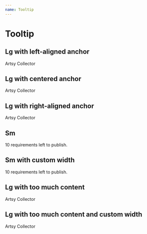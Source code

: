```yaml
---
name: Tooltip
---
```



# Tooltip

## Lg with left-aligned anchor

<Playground>
  <Box textAlign="left" mt={100}>
    <Sans>
      <Tooltip content="We have verified that this collector has an Artsy account. Collector’s name will be revealed when the order is confirmed.">
        <span>Artsy Collector</span>
      </Tooltip>
    </Sans>
  </Box>
</Playground>

## Lg with centered anchor

<Playground>
  <Box textAlign="center" mt={100}>
    <Sans>
      <Tooltip content="We have verified that this collector has an Artsy account. Collector’s name will be revealed when the order is confirmed.">
        <span>Artsy Collector</span>
      </Tooltip>
    </Sans>
  </Box>
</Playground>

## Lg with right-aligned anchor

<Playground>
  <Box textAlign="right" mt={100}>
    <Sans>
      <Tooltip content="We have verified that this collector has an Artsy account. Collector’s name will be revealed when the order is confirmed.">
        <span>Artsy Collector</span>
      </Tooltip>
    </Sans>
  </Box>
</Playground>

## Sm

<Playground>
  <Box mt={20}>
    <Sans>
      <Tooltip size="sm" content="Missing: title, price and 8 more">
        <span>10 requirements left to publish.</span>
      </Tooltip>
    </Sans>
  </Box>
</Playground>

## Sm with custom width

<Playground>
  <Box mt={20}>
    <Sans>
      <Tooltip size="sm" content="Missing: title, price and 8 more" width="175">
        <span>10 requirements left to publish.</span>
      </Tooltip>
    </Sans>
  </Box>
</Playground>

## Lg with too much content

<Playground>
  <Box textAlign="center" mt={200}>
    <Sans>
      <Tooltip content="We have verified that this collector has an Artsy account. Collector’s name will be revealed when the order is confirmed. We have verified that this collector has an Artsy account. Collector’s name will be revealed when the order is confirmed. We have verified that this collector has an Artsy account. Collector’s name will be revealed when the order is confirmed.">
        <span>Artsy Collector</span>
      </Tooltip>
    </Sans>
  </Box>
</Playground>

## Lg with too much content and custom width

<Playground>
  <Box textAlign="center" mt={200}>
    <Sans>
      <Tooltip content="We have verified that this collector has an Artsy account. Collector’s name will be revealed when the order is confirmed. We have verified that this collector has an Artsy account. Collector’s name will be revealed when the order is confirmed. We have verified that this collector has an Artsy account. Collector’s name will be revealed when the order is confirmed." width="500">
        <span>Artsy Collector</span>
      </Tooltip>
    </Sans>
  </Box>
</Playground>

